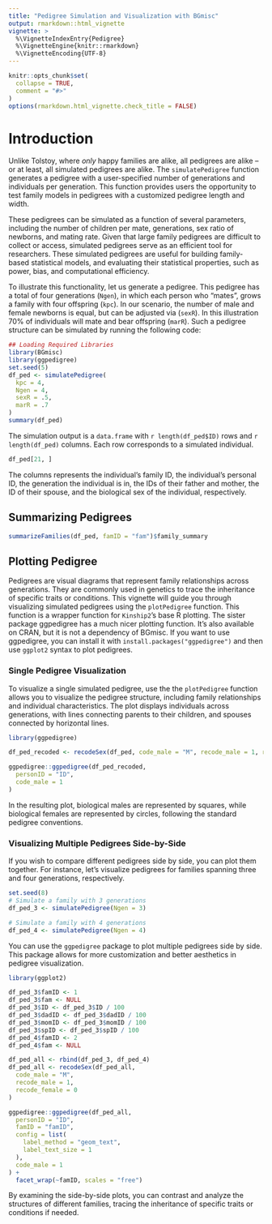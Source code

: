 ```yaml
---
title: "Pedigree Simulation and Visualization with BGmisc"
output: rmarkdown::html_vignette
vignette: >
  %\VignetteIndexEntry{Pedigree}
  %\VignetteEngine{knitr::rmarkdown}
  %\VignetteEncoding{UTF-8}
---
```


```r
knitr::opts_chunk$set(
  collapse = TRUE,
  comment = "#>"
)
options(rmarkdown.html_vignette.check_title = FALSE)
```

# Introduction

Unlike Tolstoy, where *only* happy families are alike, all pedigrees are alike -- or at least, all simulated pedigrees are alike. The `simulatePedigree` function generates a pedigree with a user-specified number of generations and individuals per generation. This function provides users the opportunity to test family models in pedigrees with a customized pedigree length and width.

These pedigrees can be simulated as a function of several parameters, including the number of children per mate, generations, sex ratio of newborns, and mating rate. Given that large family pedigrees are difficult to collect or access, simulated pedigrees serve as an efficient tool for researchers. These simulated pedigrees are useful for building family-based statistical models, and evaluating their statistical properties, such as power, bias, and computational efficiency.


To illustrate this functionality, let us generate a pedigree. This pedigree has a total of four generations (`Ngen`), in which each person who "mates", grows a family with four offspring (`kpc`). In our scenario, the number of male and female newborns is equal, but can be adjusted via (`sexR`). In this illustration 70% of individuals will mate and bear offspring (`marR`). Such a pedigree structure can be simulated by running the following code:

```r
## Loading Required Libraries
library(BGmisc)
library(ggpedigree)
set.seed(5)
df_ped <- simulatePedigree(
  kpc = 4,
  Ngen = 4,
  sexR = .5,
  marR = .7
)
summary(df_ped)
```

The simulation output is a `data.frame` with `r length(df_ped$ID)` rows and `r length(df_ped)` columns. Each row corresponds to a simulated individual.

```r
df_ped[21, ]
```

The columns represents the individual's family ID, the individual's personal ID, the generation the individual is in, the IDs of their father and mother, the ID of their spouse, and the biological sex of the individual, respectively.

## Summarizing Pedigrees

```r
summarizeFamilies(df_ped, famID = "fam")$family_summary
```
## Plotting Pedigree

Pedigrees are visual diagrams that represent family relationships across generations. They are commonly used in genetics to trace the inheritance of specific traits or conditions. This vignette will guide you through visualizing simulated pedigrees using the `plotPedigree` function. This function is a wrapper function for `Kinship2`'s base R plotting. The sister package ggpedigree has a much nicer plotting function. It's also available on CRAN, but it is not a dependency of BGmisc. If you want to use ggpedigree, you can install it with `install.packages("ggpedigree")` and then use `ggplot2` syntax to plot pedigrees.

### Single Pedigree Visualization

To visualize a single simulated pedigree, use the the `plotPedigree` function allows you to visualize the pedigree structure, including family relationships and individual characteristics. The plot displays individuals across generations, with lines connecting parents to their children, and spouses connected by horizontal lines.

```r
library(ggpedigree)

df_ped_recoded <- recodeSex(df_ped, code_male = "M", recode_male = 1, recode_female = 0)

ggpedigree::ggpedigree(df_ped_recoded,
  personID = "ID",
  code_male = 1
)
```

In the resulting plot, biological males are represented by squares, while biological females are represented by circles, following the standard pedigree conventions.

### Visualizing Multiple Pedigrees Side-by-Side

If you wish to compare different pedigrees side by side, you can plot them together. For instance, let's visualize pedigrees for families spanning three and four generations, respectively.


```r
set.seed(8)
# Simulate a family with 3 generations
df_ped_3 <- simulatePedigree(Ngen = 3)

# Simulate a family with 4 generations
df_ped_4 <- simulatePedigree(Ngen = 4)


```   

You can use the `ggpedigree` package to plot multiple pedigrees side by side. This package allows for more customization and better aesthetics in pedigree visualization.

```r
library(ggplot2)

df_ped_3$famID <- 1
df_ped_3$fam <- NULL
df_ped_3$ID <- df_ped_3$ID / 100
df_ped_3$dadID <- df_ped_3$dadID / 100
df_ped_3$momID <- df_ped_3$momID / 100
df_ped_3$spID <- df_ped_3$spID / 100
df_ped_4$famID <- 2
df_ped_4$fam <- NULL

df_ped_all <- rbind(df_ped_3, df_ped_4)
df_ped_all <- recodeSex(df_ped_all,
  code_male = "M",
  recode_male = 1,
  recode_female = 0
)

ggpedigree::ggpedigree(df_ped_all,
  personID = "ID",
  famID = "famID",
  config = list(
    label_method = "geom_text",
    label_text_size = 1
  ),
  code_male = 1
) +
  facet_wrap(~famID, scales = "free")
```

By examining the side-by-side plots, you can contrast and analyze the structures of different families, tracing the inheritance of specific traits or conditions if needed.


